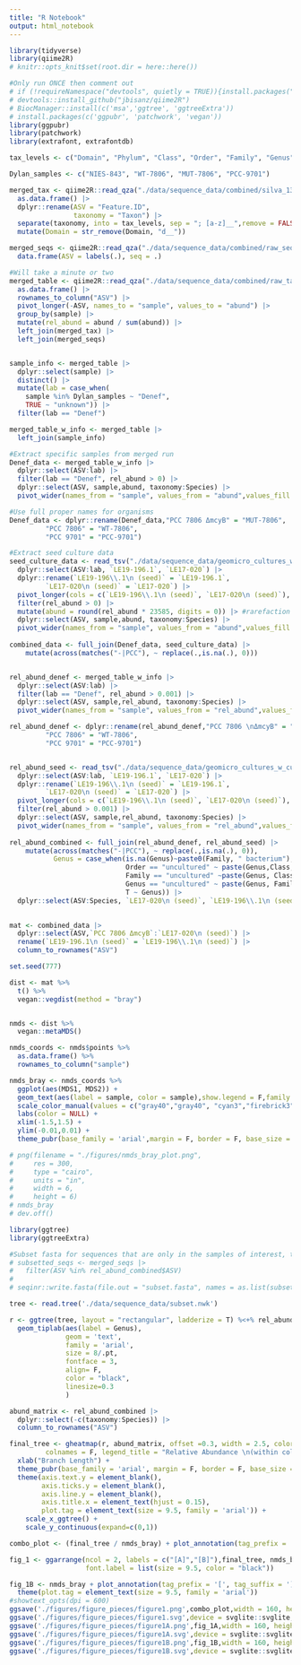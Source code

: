 ```yaml
---
title: "R Notebook"
output: html_notebook
---
```


```r
library(tidyverse)
library(qiime2R)
# knitr::opts_knit$set(root.dir = here::here())

#Only run ONCE then comment out
# if (!requireNamespace("devtools", quietly = TRUE)){install.packages("devtools")}
# devtools::install_github("jbisanz/qiime2R")
# BiocManager::install(c('msa','ggtree', 'ggtreeExtra'))
# install.packages(c('ggpubr', 'patchwork', 'vegan'))
library(ggpubr)
library(patchwork)
library(extrafont, extrafontdb)

```

```r
tax_levels <- c("Domain", "Phylum", "Class", "Order", "Family", "Genus", "Species")

Dylan_samples <- c("NIES-843", "WT-7806", "MUT-7806", "PCC-9701")

merged_tax <- qiime2R::read_qza("./data/sequence_data/combined/silva_132_taxonomy.qza")$data |> 
  as.data.frame() |> 
  dplyr::rename(ASV = "Feature.ID",
                taxonomy = "Taxon") |> 
  separate(taxonomy, into = tax_levels, sep = "; [a-z]__",remove = FALSE) |> 
  mutate(Domain = str_remove(Domain, "d__"))

merged_seqs <- qiime2R::read_qza("./data/sequence_data/combined/raw_seqs.qza")$data %>% 
  data.frame(ASV = labels(.), seq = .)

#Will take a minute or two
merged_table <- qiime2R::read_qza("./data/sequence_data/combined/raw_table.qza")$data |> 
  as.data.frame() |> 
  rownames_to_column("ASV") |> 
  pivot_longer(-ASV, names_to = "sample", values_to = "abund") |> 
  group_by(sample) |> 
  mutate(rel_abund = abund / sum(abund)) |> 
  left_join(merged_tax) |> 
  left_join(merged_seqs)


sample_info <- merged_table |> 
  dplyr::select(sample) |> 
  distinct() |> 
  mutate(lab = case_when(
    sample %in% Dylan_samples ~ "Denef",
    TRUE ~ "unknown")) |> 
  filter(lab == "Denef")

merged_table_w_info <- merged_table |> 
  left_join(sample_info)

#Extract specific samples from merged run
Denef_data <- merged_table_w_info |> 
  dplyr::select(ASV:lab) |> 
  filter(lab == "Denef", rel_abund > 0) |>
  dplyr::select(ASV, sample,abund, taxonomy:Species) |>
  pivot_wider(names_from = "sample", values_from = "abund",values_fill = 0)

#Use full proper names for organisms
Denef_data <- dplyr::rename(Denef_data,"PCC 7806 ΔmcyB" = "MUT-7806",
         "PCC 7806" = "WT-7806",
         "PCC 9701" = "PCC-9701")

#Extract seed culture data
seed_culture_data <- read_tsv("./data/sequence_data/geomicro_cultures_w_culture_label.tsv") |>
  dplyr::select(ASV:lab, `LE19-196.1`, `LE17-020`) |>
  dplyr::rename(`LE19-196\\.1\n (seed)` = `LE19-196.1`,
         `LE17-020\n (seed)` = `LE17-020`) |>
  pivot_longer(cols = c(`LE19-196\\.1\n (seed)`, `LE17-020\n (seed)`), names_to = "sample", values_to = "rel_abund") |>
  filter(rel_abund > 0) |>
  mutate(abund = round(rel_abund * 23585, digits = 0)) |> #rarefaction to lowest sequence number from isolate cultures.
  dplyr::select(ASV, sample,abund, taxonomy:Species) |>
  pivot_wider(names_from = "sample", values_from = "abund",values_fill = 0)
  
combined_data <- full_join(Denef_data, seed_culture_data) |>
    mutate(across(matches("-|PCC"), ~ replace(.,is.na(.), 0)))


rel_abund_denef <- merged_table_w_info |> 
  dplyr::select(ASV:lab) |> 
  filter(lab == "Denef", rel_abund > 0.001) |>
  dplyr::select(ASV, sample,rel_abund, taxonomy:Species) |>
  pivot_wider(names_from = "sample", values_from = "rel_abund",values_fill = 0)

rel_abund_denef <- dplyr::rename(rel_abund_denef,"PCC 7806 \nΔmcyB" = "MUT-7806",
         "PCC 7806" = "WT-7806",
         "PCC 9701" = "PCC-9701")


rel_abund_seed <- read_tsv("./data/sequence_data/geomicro_cultures_w_culture_label.tsv") |>
  dplyr::select(ASV:lab, `LE19-196.1`, `LE17-020`) |>
  dplyr::rename(`LE19-196\\.1\n (seed)` = `LE19-196.1`,
         `LE17-020\n (seed)` = `LE17-020`) |>
  pivot_longer(cols = c(`LE19-196\\.1\n (seed)`, `LE17-020\n (seed)`), names_to = "sample", values_to = "rel_abund") |>
  filter(rel_abund > 0.001) |>
  dplyr::select(ASV, sample,rel_abund, taxonomy:Species) |>
  pivot_wider(names_from = "sample", values_from = "rel_abund",values_fill = 0)
  
rel_abund_combined <- full_join(rel_abund_denef, rel_abund_seed) |>
    mutate(across(matches("-|PCC"), ~ replace(.,is.na(.), 0)),
           Genus = case_when(is.na(Genus)~paste0(Family, " bacterium"),
                             Order == "uncultured" ~ paste(Genus,Class, ' '),
                             Family == "uncultured" ~paste(Genus, Class, ' '),
                             Genus == "uncultured" ~ paste(Genus, Family, ' '),
                             T ~ Genus)) |>
  dplyr::select(ASV:Species, `LE17-020\n (seed)`, `LE19-196\\.1\n (seed)`, `PCC 7806 \nΔmcyB`, `PCC 7806`, `PCC 9701`, `NIES-843`)
  
```

```r
mat <- combined_data |> 
  dplyr::select(ASV,`PCC 7806 ΔmcyB`:`LE17-020\n (seed)`) |>
  rename(`LE19-196.1\n (seed)` = `LE19-196\\.1\n (seed)`) |>
  column_to_rownames("ASV")

set.seed(777)

dist <- mat %>% 
  t() %>% 
  vegan::vegdist(method = "bray")


nmds <- dist %>% 
  vegan::metaMDS()

nmds_coords <- nmds$points %>% 
  as.data.frame() %>% 
  rownames_to_column("sample")

nmds_bray <- nmds_coords %>% 
  ggplot(aes(MDS1, MDS2)) +
  geom_text(aes(label = sample, color = sample),show.legend = F,family = 'arial', size = 8/.pt) +
  scale_color_manual(values = c("gray40","gray40", "cyan3","firebrick3","chartreuse3","darkgoldenrod3")) +
  labs(color = NULL) +
  xlim(-1.5,1.5) +
  ylim(-0.01,0.01) +
  theme_pubr(base_family = 'arial',margin = F, border = F, base_size = 8)

# png(filename = "./figures/nmds_bray_plot.png",
#     res = 300,
#     type = "cairo",
#     units = "in",
#     width = 6,
#     height = 6)
# nmds_bray
# dev.off()

```
```r

library(ggtree)
library(ggtreeExtra)

#Subset fasta for sequences that are only in the samples of interest, then run through fasttree and reimport to R.
# subsetted_seqs <- merged_seqs |>
#   filter(ASV %in% rel_abund_combined$ASV)
# 
# seqinr::write.fasta(file.out = "subset.fasta", names = as.list(subsetted_seqs$ASV), sequences = as.list(subsetted_seqs$seq), as.string = F)

tree <- read.tree('./data/sequence_data/subset.nwk')

r <- ggtree(tree, layout = "rectangular", ladderize = T) %<+% rel_abund_combined +
  geom_tiplab(aes(label = Genus),
              geom = 'text',
              family = 'arial',
              size = 8/.pt,
              fontface = 3,
              align= F,
              color = "black",
              linesize=0.3
              )

abund_matrix <- rel_abund_combined |>
  dplyr::select(-c(taxonomy:Species)) |>
  column_to_rownames("ASV") 

final_tree <- gheatmap(r, abund_matrix, offset =0.3, width = 2.5, color = "gray70",
         colnames = F, legend_title = "Relative Abundance \n(within column)",low = "white", high = "chartreuse3",family = 'arial', font.size = 8) +
  xlab("Branch Length") +
  theme_pubr(base_family = 'arial', margin = F, border = F, base_size = 8) +
  theme(axis.text.y = element_blank(),
        axis.ticks.y = element_blank(),
        axis.line.y = element_blank(),
        axis.title.x = element_text(hjust = 0.15),
        plot.tag = element_text(size = 9.5, family = 'arial')) +
    scale_x_ggtree() + 
    scale_y_continuous(expand=c(0,1))

combo_plot <- (final_tree / nmds_bray) + plot_annotation(tag_prefix = '[', tag_suffix = ']',tag_levels = "A") + plot_layout(widths = c(5,1))

fig_1 <- ggarrange(ncol = 2, labels = c("[A]","[B]"),final_tree, nmds_bray, widths = c(2,1),
                   font.label = list(size = 9.5, color = "black"))

fig_1B <- nmds_bray + plot_annotation(tag_prefix = '[', tag_suffix = ']',tag_levels = "A") &
  theme(plot.tag = element_text(size = 9.5, family = 'arial'))
#showtext_opts(dpi = 600)
ggsave('./figures/figure_pieces/figure1.png',combo_plot,width = 160, height = 152, units = "mm", dpi = 600)
ggsave('./figures/figure_pieces/figure1.svg',device = svglite::svglite, combo_plot,width = 180, height = 152, units = "mm", dpi = 600)
ggsave('./figures/figure_pieces/figure1A.png',fig_1A,width = 160, height = 100, units = "mm", dpi = 600)
ggsave('./figures/figure_pieces/figure1A.svg',device = svglite::svglite,final_tree,width = 160, height = 100, units = "mm", dpi = 600)
ggsave('./figures/figure_pieces/figure1B.png',fig_1B,width = 160, height = 80, units = "mm", dpi = 600)
ggsave('./figures/figure_pieces/figure1B.svg',device = svglite::svglite,fig_1B,width = 160, height = 100, units = "mm", dpi = 600)

```







